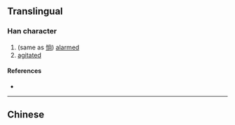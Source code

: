 {{character info/new}}
==Translingual==

===Han character===
{{Han char|rn=9|rad=人|as=12|sn=14|four=|canj=OFBD|ids=⿰亻棠}}

# (same as [[惝]]) [[alarmed]]
# [[agitated]]

====References====
* {{Han ref|kx=0117.220|hdz=10219.030|uh=3489|ud=13449}}

----

==Chinese==
{{zh-see|惝|v}}